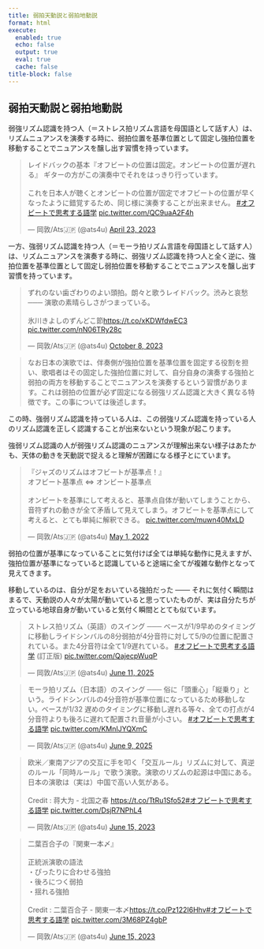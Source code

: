 ```yaml
---
title: 弱拍天動説と弱拍地動説 
format: html
execute:
  enabled: true
  echo: false
  output: true
  eval: true
  cache: false
title-block: false
---
```



## 弱拍天動説と弱拍地動説 {#weakbeat-geocentrism-vs-heliocentrism}

弱強リズム認識を持つ人（＝ストレス拍リズム言語を母国語として話す人）は、リズムニュアンスを演奏する時に、弱拍位置を基準位置として固定し強拍位置を移動することでニュアンスを醸し出す習慣を持っています。

<div class="center-box"><blockquote class="twitter-tweet" data-media-max-width="560"><p lang="ja" dir="ltr">レイドバックの基本『オフビートの位置は固定。オンビートの位置が遅れる』 ギターの方がこの演奏中でそれをはっきり行っています。<br><br>これを日本人が聴くとオンビートの位置が固定でオフビートの位置が早くなったように錯覚するため、同じ様に演奏することが出来ません。 <a href="https://twitter.com/hashtag/%E3%82%AA%E3%83%95%E3%83%93%E3%83%BC%E3%83%88%E3%81%A7%E6%80%9D%E8%80%83%E3%81%99%E3%82%8B%E8%AA%9E%E5%AD%A6?src=hash&amp;ref_src=twsrc%5Etfw">#オフビートで思考する語学</a> <a href="https://t.co/QC9uaA2F4h">pic.twitter.com/QC9uaA2F4h</a></p>&mdash; 岡敦/Ats🇯🇵 (@ats4u) <a href="https://twitter.com/ats4u/status/1650000173932900352?ref_src=twsrc%5Etfw">April 23, 2023</a></blockquote></div>

一方、強弱リズム認識を持つ人（＝モーラ拍リズム言語を母国語として話す人）は、リズムニュアンスを演奏する時に、弱強リズム認識を持つ人と全く逆に、強拍位置を基準位置として固定し弱拍位置を移動することでニュアンスを醸し出す習慣を持っています。

<div class="center-box"><blockquote class="twitter-tweet" data-media-max-width="560"><p lang="ja" dir="ltr">ずれのない歯ざわりのよい頭拍。朗々と歌うレイドバック。渋みと哀愁 ─── 演歌の素晴らしさがつまっている。<br><br>氷川きよしのずんどこ節<a href="https://t.co/xKDWfdwEC3">https://t.co/xKDWfdwEC3</a> <a href="https://t.co/nN06TRy28c">pic.twitter.com/nN06TRy28c</a></p>&mdash; 岡敦/Ats🇯🇵 (@ats4u) <a href="https://twitter.com/ats4u/status/1710928577670336908?ref_src=twsrc%5Etfw">October 8, 2023</a></blockquote> </div>

> なお日本の演歌では、伴奏側が強拍位置を基準位置を固定する役割を担い、歌唱者はその固定した強拍位置に対して、自分自身の演奏する強拍と弱拍の両方を移動することでニュアンスを演奏するという習慣があります。これは弱拍の位置が必ず固定になる弱強リズム認識と大きく異なる特徴です。この事については後述します。


この時、強弱リズム認識を持っている人は、この弱強リズム認識を持っている人のリズム認識を正しく認識することが出来ないという現象が起こります。

強弱リズム認識の人が弱強リズム認識のニュアンスが理解出来ない様子はあたかも、天体の動きを天動説で捉えると理解が困難になる様子とにています。

<div class="center-box"><blockquote class="twitter-tweet" data-media-max-width="560"><p lang="ja" dir="ltr">『ジャズのリズムはオフビートが基準点！』<br>オフビート基準点 ⇔ オンビート基準点<br><br>オンビートを基準にして考えると、基準点自体が動いてしまうことから、音符ずれの動きが全て矛盾して見えてしまう。オフビートを基準点にして考えると、とても単純に解釈できる。 <a href="https://t.co/muwn40MxLD">pic.twitter.com/muwn40MxLD</a></p>&mdash; 岡敦/Ats🇯🇵 (@ats4u) <a href="https://twitter.com/ats4u/status/1520578075490418688?ref_src=twsrc%5Etfw">May 1, 2022</a></blockquote></div>

弱拍の位置が基準になっていることに気付けば全ては単純な動作に見えますが、強拍位置が基準になっていると認識していると途端に全てが複雑な動作となって見えてきます。

移動しているのは、自分が足をおいている強拍だった ─── それに気付く瞬間はまるで、天動説の人々が太陽が動いていると思っていたものが、実は自分たちが立っている地球自身が動いていると気付く瞬間ととても似ています。




<div class="center-box"><blockquote class="twitter-tweet" data-media-max-width="560"><p lang="ja" dir="ltr">ストレス拍リズム（英語）のスイング ─── ベースが1/9早めのタイミングに移動しライドシンバルの8分弱拍が4分音符に対して5/9の位置に配置されている。また4分音符は全て1/9遅れている。 <a href="https://twitter.com/hashtag/%E3%82%AA%E3%83%95%E3%83%93%E3%83%BC%E3%83%88%E3%81%A7%E6%80%9D%E8%80%83%E3%81%99%E3%82%8B%E8%AA%9E%E5%AD%A6?src=hash&amp;ref_src=twsrc%5Etfw">#オフビートで思考する語学</a> (訂正版) <a href="https://t.co/QajecpWuqP">pic.twitter.com/QajecpWuqP</a></p>&mdash; 岡敦/Ats🇯🇵 (@ats4u) <a href="https://twitter.com/ats4u/status/1932739193438146682?ref_src=twsrc%5Etfw">June 11, 2025</a></blockquote></div>


<div class="center-box"><blockquote class="twitter-tweet" data-media-max-width="560"><p lang="ja" dir="ltr">モーラ拍リズム（日本語）のスイング ─── 俗に「頭重心」「縦乗り」という。ライドシンバルの4分音符が基準位置になっているため移動しない。ベースが1/32 遅めのタイミングに移動し遅れる等々、全ての打点が4分音符よりも後ろに遅れて配置され音量が小さい。 <a href="https://twitter.com/hashtag/%E3%82%AA%E3%83%95%E3%83%93%E3%83%BC%E3%83%88%E3%81%A7%E6%80%9D%E8%80%83%E3%81%99%E3%82%8B%E8%AA%9E%E5%AD%A6?src=hash&amp;ref_src=twsrc%5Etfw">#オフビートで思考する語学</a> <a href="https://t.co/KMnIJYQXmC">pic.twitter.com/KMnIJYQXmC</a></p>&mdash; 岡敦/Ats🇯🇵 (@ats4u) <a href="https://twitter.com/ats4u/status/1932139175647850918?ref_src=twsrc%5Etfw">June 9, 2025</a></blockquote></div>


<div class="center-box"><blockquote class="twitter-tweet" data-media-max-width="560"><p lang="ja" dir="ltr">欧米／東南アジアの交互に手を叩く「交互ルール」リズムに対して、真逆のルール「同時ルール」で歌う演歌。演歌のリズムの起源は中国にある。日本の演歌は（実は）中国で高い人気がある。<br><br>Credit : 蒋大为 - 北国之春 <a href="https://t.co/TtRu1Sfo52">https://t.co/TtRu1Sfo52</a><a href="https://twitter.com/hashtag/%E3%82%AA%E3%83%95%E3%83%93%E3%83%BC%E3%83%88%E3%81%A7%E6%80%9D%E8%80%83%E3%81%99%E3%82%8B%E8%AA%9E%E5%AD%A6?src=hash&amp;ref_src=twsrc%5Etfw">#オフビートで思考する語学</a> <a href="https://t.co/DsjR7NPhL4">pic.twitter.com/DsjR7NPhL4</a></p>&mdash; 岡敦/Ats🇯🇵 (@ats4u) <a href="https://twitter.com/ats4u/status/1669192825442021377?ref_src=twsrc%5Etfw">June 15, 2023</a></blockquote> </div>



<div class="center-box"><blockquote class="twitter-tweet" data-media-max-width="560"><p lang="ja" dir="ltr">二葉百合子の『関東一本〆』<br><br>正統派演歌の語法<br>・ぴったりに合わせる強拍<br>・後ろにつく弱拍<br>・揺れる強拍<br><br>Credit : 二葉百合子 - 関東一本〆<a href="https://t.co/Pz122I6Hhv">https://t.co/Pz122I6Hhv</a><a href="https://twitter.com/hashtag/%E3%82%AA%E3%83%95%E3%83%93%E3%83%BC%E3%83%88%E3%81%A7%E6%80%9D%E8%80%83%E3%81%99%E3%82%8B%E8%AA%9E%E5%AD%A6?src=hash&amp;ref_src=twsrc%5Etfw">#オフビートで思考する語学</a> <a href="https://t.co/3M68PZ4gbP">pic.twitter.com/3M68PZ4gbP</a></p>&mdash; 岡敦/Ats🇯🇵 (@ats4u) <a href="https://twitter.com/ats4u/status/1669192095406628864?ref_src=twsrc%5Etfw">June 15, 2023</a></blockquote> </div>

